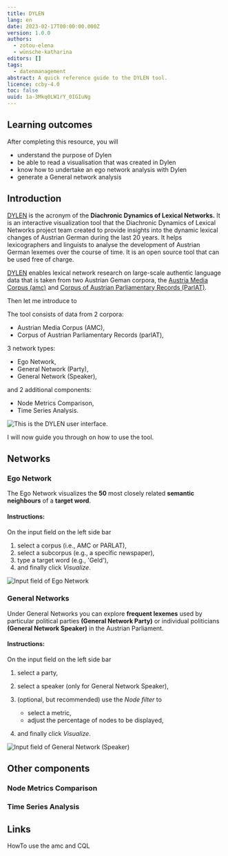 ```yaml
---
title: DYLEN
lang: en
date: 2023-02-17T00:00:00.000Z
version: 1.0.0
authors:
  - zotou-elena
  - wünsche-katharina
editors: []
tags:
  - datenmanagement
abstract: A quick reference guide to the DYLEN tool.
licence: ccby-4.0
toc: false
uuid: 1a-3Mkq0LW1rY_0IGIuNg
---
```

## Learning outcomes

After completing this resource, you will

- understand the purpose of Dylen
- be able to read a visualisation that was created in Dylen
- know how to undertake an ego network analysis with Dylen
- generate a General network analysis

## Introduction

[DYLEN](https://dylen-tool.acdh.oeaw.ac.at/) is the acronym of the **Diachronic Dynamics of Lexical Networks.** It is an interactive visualization tool that the Diachronic Dynamics of Lexical Networks project team created to provide insights into the dynamic lexical changes of Austrian German during the last 20 years. It helps lexicographers and linguists to analyse the development of Austrian German lexemes over the course of time. It is an open source tool that can be used free of charge.

[DYLEN](https://dylen-tool.acdh.oeaw.ac.at/) enables lexical network research on large-scale authentic language data that is taken from two Austrian Geman corpora, the [Austria Media Corpus (amc)](https://amc.acdh.oeaw.ac.at/) and [Corpus of Austrian Parliamentary Records (ParlAT)](https://www.oeaw.ac.at/acdh/tools/parlat). 



Then let me introduce to 

The tool consists of data from 2 corpora:

- Austrian Media Corpus (AMC),
- Corpus of Austrian Parliamentary Records (parlAT), 

3 network types:

- Ego Network,
- General Network (Party), 
- General Network (Speaker),

and 2 additional components:

- Node Metrics Comparison,
- Time Series Analysis.   

![](images/picture1.png "This is the DYLEN user interface.")

I will now guide you through on how to use the tool.

## Networks

### Ego Network

The Ego Network visualizes the **50** most closely related **semantic neighbours** of a **target word**.

#### Instructions:

On the input field on the left side bar

1. select a corpus (i.e., AMC or PARLAT), 
2. select a subcorpus (e.g., a specific newspaper),
3. type a target word (e.g., 'Geld'),
4. and finally click _Visualize_.

![](images/picture2.png "Input field of Ego Network")

<SideNote type="info" title="Additional information">

</SideNote>

### General Networks

Under General Networks you can explore **frequent lexemes** used by particular political parties **(General Network Party)** or individual politicians **(General Network Speaker)** in the Austrian Parliament. 

#### I﻿nstructions:

On the input field on the left side bar

1. select a party, 
2. select a speaker (only for General Network Speaker),
3. (optional, but recommended) use the _Node filter_ to 

   - select a metric, 
   - adjust the percentage of nodes to be displayed,
4. and finally click _Visualize_. 

![](images/picture3.png "Input field of General Network (Speaker)")

## Other components

### Node Metrics Comparison

### Time Series Analysis



## Links

HowTo use the amc and CQL